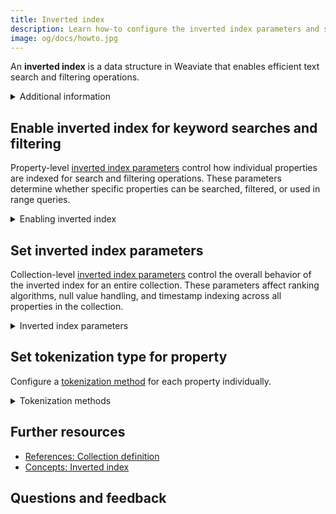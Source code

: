 ```yaml
---
title: Inverted index
description: Learn how-to configure the inverted index parameters and set the tokenization type for properties.
image: og/docs/howto.jpg
---
```



An **inverted index** is a data structure in Weaviate that enables efficient text search and filtering operations.

<details>
<summary>Additional information</summary>

In Weaviate, the inverted index supports search capabilities such as keyword search, filtering, and range queries. An inverted index maps from terms (_tokens_) back to the objects that contain them. This mapping allows Weaviate to quickly identify which objects contain specific terms or match certain criteria during search queries.

You can configure how the inverted index behaves for each collection and property through various parameters that control [indexing behavior](#set-inverted-index-parameters) and [tokenization strategies](#set-tokenization-type-for-property). Proper configuration of these parameters is crucial for optimizing both search performance and storage efficiency.

</details>

## Enable inverted index for keyword searches and filtering

Property-level [inverted index parameters](../config-refs/indexing/inverted-index.mdx#inverted-index-parameters) control how individual properties are indexed for search and filtering operations. These parameters determine whether specific properties can be searched, filtered, or used in range queries.

<details>
<summary>Enabling inverted index</summary>

The inverted index in Weaviate can be enabled through parameters at the property level:

**`index_filterable`** - Controls whether a property can be used in where filters. When set to `true`, the property values are indexed for efficient filtering operations. Disable this for properties that don't need filtering to save storage space.

**`index_searchable`** - Determines whether a property participates in keyword search queries. When `true`, the property's text content is tokenized and indexed for search. Set to `false` for properties that shouldn't be searchable to improve performance.

**`index_range_filters`** - Enables range filtering capabilities (greater than, less than, etc.) for numerical and date properties. When enabled, additional indexing structures are created to support efficient range queries.

</details>

<Tabs groupId="languages">
  <TabItem value="py" label="Python Client v4">
    <FilteredTextBlock
      text={PyCode}
      startMarker="# START SetInvertedIndexParams"
      endMarker="# END SetInvertedIndexParams"
      language="py"
    />
  </TabItem>

<TabItem value="py3" label="Python Client v3">
  <FilteredTextBlock
    text={PyCodeV3}
    startMarker="# START SetInvertedIndexParams"
    endMarker="# END SetInvertedIndexParams"
    language="pyv3"
  />
</TabItem>

<TabItem value="js" label="JS/TS Client v3">
  <FilteredTextBlock
    text={TSCode}
    startMarker="// START SetInvertedIndexParams"
    endMarker="// END SetInvertedIndexParams"
    language="ts"
  />
</TabItem>

<TabItem value="js2" label="JS/TS Client v2">
  <FilteredTextBlock
    text={TSCodeLegacy}
    startMarker="// START SetInvertedIndexParams"
    endMarker="// END SetInvertedIndexParams"
    language="tsv2"
  />
</TabItem>

<TabItem value="java" label="Java">
  <FilteredTextBlock
    text={JavaCode}
    startMarker="// START SetInvertedIndexParams"
    endMarker="// END SetInvertedIndexParams"
    language="java"
  />
</TabItem>

  <TabItem value="go" label="Go">
    <FilteredTextBlock
      text={GoCode}
      startMarker="// START SetInvertedIndexParams"
      endMarker="// END SetInvertedIndexParams"
      language="gonew"
    />
  </TabItem>
</Tabs>

## Set inverted index parameters

Collection-level [inverted index parameters](../config-refs/indexing/inverted-index.mdx#inverted-index-parameters) control the overall behavior of the inverted index for an entire collection. These parameters affect ranking algorithms, null value handling, and timestamp indexing across all properties in the collection.

<details>
<summary>Inverted index parameters</summary>

The inverted index in Weaviate can be configured through various parameters at the collection level:

**`bm25_b`** - Controls the degree of normalization by document length in the BM25 ranking algorithm. Values range from 0 to 1, where 0 means no length normalization and 1 means full normalization. Higher values favor shorter documents.

**`bm25_k1`** - Controls term frequency saturation in BM25. Higher values make term frequency more important, while lower values reduce the impact of term frequency on scoring.

**`index_null_state`** - Determines whether null values are indexed. When enabled, you can filter for objects that have null values in specific properties.

**`index_property_length`** - Controls whether the length of text properties is indexed. When enabled, allows filtering based on text length and can improve certain ranking algorithms.

**`index_timestamps`** - Enables indexing of creation and update timestamps for objects, allowing filtering and sorting operations.

</details>

<Tabs groupId="languages">
  <TabItem value="py" label="Python Client v4">
    <FilteredTextBlock
      text={PyCode}
      startMarker="# START SetInvertedIndexParams"
      endMarker="# END SetInvertedIndexParams"
      language="py"
    />
  </TabItem>

<TabItem value="py3" label="Python Client v3">
  <FilteredTextBlock
    text={PyCodeV3}
    startMarker="# START SetInvertedIndexParams"
    endMarker="# END SetInvertedIndexParams"
    language="pyv3"
  />
</TabItem>

<TabItem value="js" label="JS/TS Client v3">
  <FilteredTextBlock
    text={TSCode}
    startMarker="// START SetInvertedIndexParams"
    endMarker="// END SetInvertedIndexParams"
    language="ts"
  />
</TabItem>

<TabItem value="js2" label="JS/TS Client v2">
  <FilteredTextBlock
    text={TSCodeLegacy}
    startMarker="// START SetInvertedIndexParams"
    endMarker="// END SetInvertedIndexParams"
    language="tsv2"
  />
</TabItem>

<TabItem value="java" label="Java">
  <FilteredTextBlock
    text={JavaCode}
    startMarker="// START SetInvertedIndexParams"
    endMarker="// END SetInvertedIndexParams"
    language="java"
  />
</TabItem>

  <TabItem value="go" label="Go">
    <FilteredTextBlock
      text={GoCode}
      startMarker="// START SetInvertedIndexParams"
      endMarker="// END SetInvertedIndexParams"
      language="gonew"
    />
  </TabItem>
</Tabs>

## Set tokenization type for property

Configure a [tokenization method](../config-refs/collections.mdx#tokenization) for each property individually.

<details>
<summary>Tokenization methods</summary>

Tokenization determines how text content is broken down into individual terms that can be indexed and searched. Weaviate supports several tokenization strategies:

**`word`** - The default tokenization that splits text on whitespace and punctuation, converting to lowercase. Best for general text search where you want to match individual words.

**`lowercase`** - Converts the entire property value to lowercase but treats it as a single token. Useful for exact matching of short strings like categories or tags while being case-insensitive.

**`whitespace`** - Splits text only on whitespace characters, preserving punctuation and case. Good when punctuation is meaningful for search.

**`field`** - Treats the entire property value as a single token without any processing. Use for exact matching of complete field values like IDs, email addresses, or URLs.

**`trigram`** - Breaks text into overlapping 3-character sequences. Enables fuzzy matching and is useful for handling typos or partial matches.

**`gse`** - Google Search Engine tokenization, optimized for Chinese, Japanese, and Korean text. Provides language-aware tokenization for CJK languages.

</details>

<Tabs groupId="languages">
  <TabItem value="py" label="Python">
    <FilteredTextBlock
      text={PyCode}
      startMarker="# START PropertyTokenization"
      endMarker="# END PropertyTokenization"
      language="py"
    />
  </TabItem>
  <TabItem value="js" label="JS/TS">
    <FilteredTextBlock
      text={TSCode}
      startMarker="// START PropertyTokenization"
      endMarker="// END PropertyTokenization"
      language="ts"
    />
  </TabItem>
  <TabItem value="java" label="Java">
    <FilteredTextBlock
      text={JavaCode}
      startMarker="// START PropertyTokenization"
      endMarker="// END PropertyTokenization"
      language="java"
    />
  </TabItem>
  <TabItem value="go" label="Go">
    <FilteredTextBlock
      text={GoCode}
      startMarker="// START PropertyTokenization"
      endMarker="// END PropertyTokenization"
      language="gonew"
    />
  </TabItem>
</Tabs>

## Further resources

- [References: Collection definition](/weaviate/config-refs/collections.mdx)
- [Concepts: Inverted index](../config-refs/indexing/inverted-index.mdx)

## Questions and feedback


<DocsFeedback />

